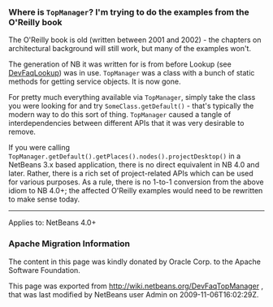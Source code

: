 <!--

    Licensed to the Apache Software Foundation (ASF) under one
    or more contributor license agreements.  See the NOTICE file
    distributed with this work for additional information
    regarding copyright ownership.  The ASF licenses this file
    to you under the Apache License, Version 2.0 (the
    "License"); you may not use this file except in compliance
    with the License.  You may obtain a copy of the License at

      http://www.apache.org/licenses/LICENSE-2.0

    Unless required by applicable law or agreed to in writing,
    software distributed under the License is distributed on an
    "AS IS" BASIS, WITHOUT WARRANTIES OR CONDITIONS OF ANY
    KIND, either express or implied.  See the License for the
    specific language governing permissions and limitations
    under the License.

-->

===Where is <tt>TopManager</tt>? I'm trying to do the examples from the O'Reilly book===

The O'Reilly book is old (written between 2001 and 2002) - the chapters on architectural background will still work, but many of the examples won't.

The generation of NB it was written for is from before Lookup (see [[DevFaqLookup | DevFaqLookup]]) was in use. <tt>TopManager</tt> was a class with a bunch of static methods for getting service objects.
It is now gone.

For pretty much everything available via <tt>TopManager</tt>, simply take the class you were looking for and try <tt>SomeClass.getDefault()</tt> - that's typically the modern way to do this sort of thing.  <tt>TopManager</tt> caused a tangle of interdependencies between different APIs that it was very desirable to remove.

If you were calling <tt>TopManager.getDefault().getPlaces().nodes().projectDesktop()</tt> in a NetBeans 3.x based application, there is no direct equivalent in NB 4.0 and later.  Rather, there is a rich set of project-related APIs which can be used for various purposes. As a rule, there is no 1-to-1 conversion from the above idiom to NB 4.0+; the affected O'Reilly examples would need to be rewritten to make sense today.

----
Applies to: NetBeans 4.0+

===Apache Migration Information===

The content in this page was kindly donated by Oracle Corp. to the
Apache Software Foundation.

This page was exported from http://wiki.netbeans.org/DevFaqTopManager , 
that was last modified by NetBeans user Admin 
on 2009-11-06T16:02:29Z.

